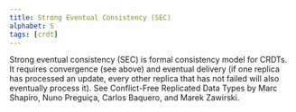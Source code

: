 ```yaml
---
title: Strong Eventual Consistency (SEC)
alphabet: S
tags: [crdt]
---
```


Strong eventual consistency (SEC) is formal consistency model for CRDTs. It requires convergence (see above) and eventual delivery (if one replica has processed an update, every other replica that has not failed will also eventually process it). See Conflict-Free Replicated Data Types by Marc Shapiro, Nuno Preguiça, Carlos Baquero, and Marek Zawirski.
